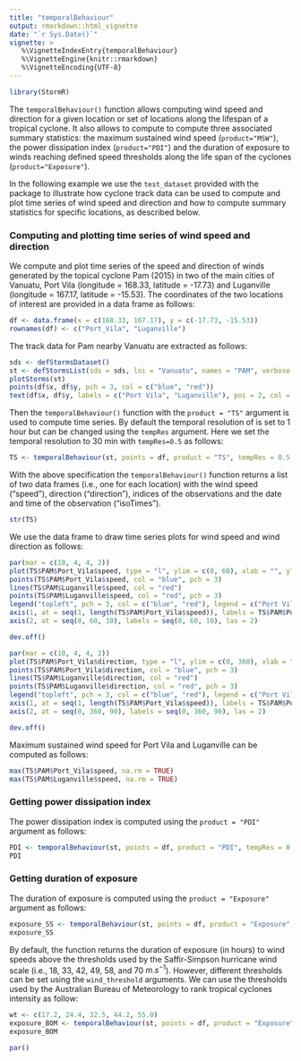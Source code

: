 ```yaml
---
title: "temporalBehaviour"
output: rmarkdown::html_vignette
date: "`r Sys.Date()`"
vignette: >
   %\VignetteIndexEntry{temporalBehaviour}
   %\VignetteEngine{knitr::rmarkdown}
   %\VignetteEncoding{UTF-8}
---
```



``` r
library(StormR)
```

The `temporalBehaviour()` function allows computing wind speed and direction for
a given location or set of locations along the lifespan of a tropical cyclone.
It also allows to compute to compute three associated summary statistics: the
maximum sustained wind speed (`product="MSW"`), the power dissipation index
(`product="PDI"`) and the duration of exposure to winds reaching defined speed
thresholds along the life span of the cyclones (`product="Exposure"`).

In the following example we use the `test_dataset` provided with the package to
illustrate how cyclone track data can be used to compute and plot time series of
wind speed and direction and how to compute summary statistics for specific
locations, as described below.

### Computing and plotting time series of wind speed and direction

We compute and plot time series of the speed and direction of winds generated by
the topical cyclone Pam (2015) in two of the main cities of Vanuatu, Port Vila
(longitude = 168.33, latitude = -17.73) and Luganville (longitude = 167.17,
latitude = -15.53). The coordinates of the two locations of interest are
provided in a data frame as follows:

``` r
df <- data.frame(x = c(168.33, 167.17), y = c(-17.73, -15.53))
rownames(df) <- c("Port_Vila", "Luganville")
```

The track data for Pam nearby Vanuatu are extracted as follows:

``` r
sds <- defStormsDataset()
st <- defStormsList(sds = sds, loi = "Vanuatu", names = "PAM", verbose = 0)
plotStorms(st)
points(df$x, df$y, pch = 3, col = c("blue", "red"))
text(df$x, df$y, labels = c("Port Vila", "Luganville"), pos = 2, col = c("blue", "red"), cex = 0.8)
```

Then the `temporalBehaviour()` function with the `product = "TS"` argument is
used to compute time series. By default the temporal resolution of is set to 1
hour but can be changed using the `tempRes` argument. Here we set the temporal
resolution to 30 min with `tempRes=0.5` as follows:

``` r
TS <- temporalBehaviour(st, points = df, product = "TS", tempRes = 0.5, verbose = 0)
```

With the above specification the `temporalBehaviour()` function returns a list
of two data frames (i.e., one for each location) with the wind speed ("speed"),
direction ("direction"), indices of the observations and the date and time of
the observation ("isoTimes").

``` r
str(TS)
```

We use the data frame to draw time series plots for wind speed and wind
direction as follows:

``` r
par(mar = c(10, 4, 4, 2))
plot(TS$PAM$Port_Vila$speed, type = "l", ylim = c(0, 60), xlab = "", ylab = "Wind speed (m/s)", axes = FALSE, col = "blue")
points(TS$PAM$Port_Vila$speed, col = "blue", pch = 3)
lines(TS$PAM$Luganville$speed, col = "red")
points(TS$PAM$Luganville$speed, col = "red", pch = 3)
legend("topleft", pch = 3, col = c("blue", "red"), legend = c("Port Vila", "Luganville"), bty = "n")
axis(1, at = seq(1, length(TS$PAM$Port_Vila$speed)), labels = TS$PAM$Port_Vila$isoTimes, las = 2)
axis(2, at = seq(0, 60, 10), labels = seq(0, 60, 10), las = 2)
```

``` r
dev.off()
```

``` r
par(mar = c(10, 4, 4, 2))
plot(TS$PAM$Port_Vila$direction, type = "l", ylim = c(0, 360), xlab = "", ylab = "Wind direction (degree north)", axes = FALSE, col = "blue")
points(TS$PAM$Port_Vila$direction, col = "blue", pch = 3)
lines(TS$PAM$Luganville$direction, col = "red")
points(TS$PAM$Luganville$direction, col = "red", pch = 3)
legend("topleft", pch = 3, col = c("blue", "red"), legend = c("Port Vila", "Luganville"), bty = "n")
axis(1, at = seq(1, length(TS$PAM$Port_Vila$speed)), labels = TS$PAM$Port_Vila$isoTimes, las = 2)
axis(2, at = seq(0, 360, 90), labels = seq(0, 360, 90), las = 2)
```

``` r
dev.off()
```

Maximum sustained wind speed for Port Vila and Luganville can be computed as
follows:

``` r
max(TS$PAM$Port_Vila$speed, na.rm = TRUE)
max(TS$PAM$Luganville$speed, na.rm = TRUE)
```

### Getting power dissipation index

The power dissipation index is computed using the `product = "PDI"` argument as
follows:

``` r
PDI <- temporalBehaviour(st, points = df, product = "PDI", tempRes = 0.5, verbose = 0)
PDI
```

### Getting duration of exposure

The duration of exposure is computed using the `product = "Exposure"` argument
as follows:

``` r
exposure_SS <- temporalBehaviour(st, points = df, product = "Exposure", tempRes = 0.5, verbose = 0)
exposure_SS
```

By default, the function returns the duration of exposure (in hours) to wind
speeds above the thresholds used by the Saffir-Simpson hurricane wind scale
(i.e., 18, 33, 42, 49, 58, and 70 $m.s^{-1}$). However, different thresholds can
be set using the `wind_threshold` arguments. We can use the thresholds used by
the Australian Bureau of Meteorology to rank tropical cyclones intensity as
follow:

``` r
wt <- c(17.2, 24.4, 32.5, 44.2, 55.0)
exposure_BOM <- temporalBehaviour(st, points = df, product = "Exposure", tempRes = 0.5, windThreshold = wt, verbose = 0)
exposure_BOM
```

``` r
par()
```
